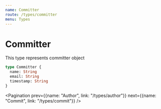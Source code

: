 ```yaml
---
name: Committer
route: /types/committer
menu: Types
---
```



# Committer

This type represents committer object

```graphql
type Committer {
  name: String
  email: String
  timestamp: String
}
```

<Pagination prev={{name: "Author", link: "/types/author"}} next={{name: "Commit", link: "/types/commit"}} />